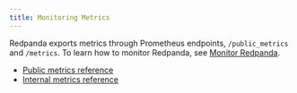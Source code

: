 ```yaml
---
title: Monitoring Metrics
---
```


<head>
    <meta name="title" content="Monitoring Metrics | Redpanda Docs"/>
    <meta name="description" content="Reference of monitoring metrics provided by Redpanda."/>
    <link rel="canonical" href="https://docs.redpanda.com/docs/reference/monitor-metrics/" />
</head>


Redpanda exports metrics through Prometheus endpoints, `/public_metrics` and `/metrics`. To learn how to monitor Redpanda, see [Monitor Redpanda](../manage/monitoring.mdx).

<MetricsUsageTip/>

- [Public metrics reference](../../reference/public-metrics-reference)
- [Internal metrics reference](../../reference/internal-metrics-reference)